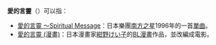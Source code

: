 '''愛的言靈'''（{{lang|ja|'''愛の言霊'''}}）可以指：

*[[愛的言靈_～Spiritual_Message|愛的言靈 ～Spiritual Message]]：日本樂團[[南方之星|南方之星]]1996年的一首[[單曲|單曲]]。
*[[愛的言靈_(漫畫)|愛的言靈 (漫畫)]]：日本漫畫家[[紺野けい子|紺野けい子]]的[[BL_(和製英語)|BL]][[漫畫|漫畫]]作品，並改編成電影。

{{disambig|Cat=四字作品消歧義}}